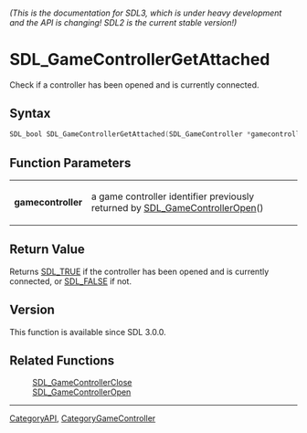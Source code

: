 ====== (This is the documentation for SDL3, which is under heavy development and the API is changing! SDL2 is the current stable version!) ======
= SDL_GameControllerGetAttached =

Check if a controller has been opened and is currently connected.

== Syntax ==

<syntaxhighlight lang='c'>
SDL_bool SDL_GameControllerGetAttached(SDL_GameController *gamecontroller);
</syntaxhighlight>

== Function Parameters ==

{|
|'''gamecontroller'''
|a game controller identifier previously returned by [[SDL_GameControllerOpen]]()
|}

== Return Value ==

Returns [[SDL_TRUE]] if the controller has been opened and is currently
connected, or [[SDL_FALSE]] if not.

== Version ==

This function is available since SDL 3.0.0.

== Related Functions ==

:[[SDL_GameControllerClose]]
:[[SDL_GameControllerOpen]]

----
[[CategoryAPI]], [[CategoryGameController]]


